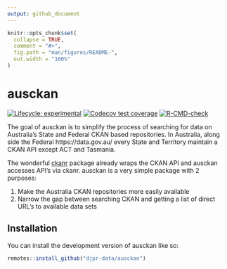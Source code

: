 ```yaml
---
output: github_document
---
```


<!-- README.md is generated from README.Rmd. Please edit that file -->

```r
knitr::opts_chunk$set(
  collapse = TRUE,
  comment = "#>",
  fig.path = "man/figures/README-",
  out.width = "100%"
)
```

# ausckan

<!-- badges: start -->
[![Lifecycle: experimental](https://img.shields.io/badge/lifecycle-experimental-orange.svg)](https://lifecycle.r-lib.org/articles/stages.html#experimental)
[![Codecov test coverage](https://codecov.io/gh/djpr-data/ausckan/branch/main/graph/badge.svg)](https://app.codecov.io/gh/djpr-data/ausckan?branch=main)
[![R-CMD-check](https://github.com/djpr-data/ausckan/workflows/R-CMD-check/badge.svg)](https://github.com/djpr-data/ausckan/actions)
<!-- badges: end -->

The goal of ausckan is to simplify the process of searching for data on Australia's State and Federal CKAN based repositories. In Australia, along side the Federal https://data.gov.au/ every State and Territory maintain a CKAN API except ACT and Tasmania. 

The wonderful [ckanr](https://github.com/ropensci/ckanr) package already wraps the CKAN API and ausckan accesses API's via ckanr. ausckan is a very simple package with 2 purposes:

1. Make the Australia CKAN repositories more easily available
2. Narrow the gap between searching CKAN and getting a list of direct URL's to available data sets



## Installation

You can install the development version of ausckan like so:

``` r
remotes::install_github("djpr-data/ausckan")
```

